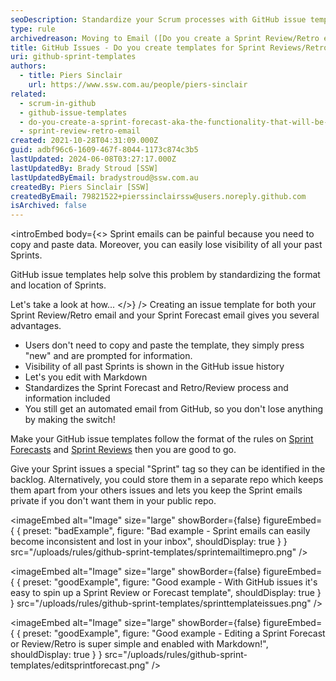 ```yaml
---
seoDescription: Standardize your Scrum processes with GitHub issue templates for Sprint Reviews/Retros and Forecasts, streamlining data entry and preserving visibility.
type: rule
archivedreason: Moving to Email ([Do you create a Sprint Review/Retro email?](/rules/sprint-review-retro-email/)) due to GitHub Issues' shortcomings, cluttered backlogs, necessity for private repos in public projects, and limitations in scope management.
title: GitHub Issues - Do you create templates for Sprint Reviews/Retros/Forecasts?
uri: github-sprint-templates
authors:
  - title: Piers Sinclair
    url: https://www.ssw.com.au/people/piers-sinclair
related:
  - scrum-in-github
  - github-issue-templates
  - do-you-create-a-sprint-forecast-aka-the-functionality-that-will-be-developed-during-the-sprint
  - sprint-review-retro-email
created: 2021-10-28T04:31:09.000Z
guid: adbf96c6-1609-467f-8044-1173c874c3b5
lastUpdated: 2024-06-08T03:27:17.000Z
lastUpdatedBy: Brady Stroud [SSW]
lastUpdatedByEmail: bradystroud@ssw.com.au
createdBy: Piers Sinclair [SSW]
createdByEmail: 79821522+pierssinclairssw@users.noreply.github.com
isArchived: false
---
```


<introEmbed
  body={<>
Sprint emails can be painful because you need to copy and paste data. Moreover, you can easily lose visibility of all your past Sprints.

GitHub issue templates help solve this problem by standardizing the format and location of Sprints.

Let's take a look at how...
  </>}
/>
Creating an issue template for both your Sprint Review/Retro email and your Sprint Forecast email gives you several advantages.

- Users don't need to copy and paste the template, they simply press "new" and are prompted for information.
- Visibility of all past Sprints is shown in the GitHub issue history
- Let's you edit with Markdown
- Standardizes the Sprint Forecast and Retro/Review process and information included
- You still get an automated email from GitHub, so you don't lose anything by making the switch!

Make your GitHub issue templates follow the format of the rules on [Sprint Forecasts](/do-you-create-a-sprint-forecast-aka-the-functionality-that-will-be-developed-during-the-sprint) and [Sprint Reviews](/sprint-review-retro-email) then you are good to go.

Give your Sprint issues a special "Sprint" tag so they can be identified in the backlog. Alternatively, you could store them in a separate repo which keeps them apart from your others issues and lets you keep the Sprint emails private if you don't want them in your public repo.

<imageEmbed
  alt="Image"
  size="large"
  showBorder={false}
  figureEmbed={ {
    preset: "badExample",
    figure: "Bad example - Sprint emails can easily become inconsistent and lost in your inbox",
    shouldDisplay: true
  } }
  src="/uploads/rules/github-sprint-templates/sprintemailtimepro.png"
/>


<imageEmbed
  alt="Image"
  size="large"
  showBorder={false}
  figureEmbed={ {
    preset: "goodExample",
    figure: "Good example - With GitHub issues it's easy to spin up a Sprint Review or Forecast template",
    shouldDisplay: true
  } }
  src="/uploads/rules/github-sprint-templates/sprinttemplateissues.png"
/>


<imageEmbed
  alt="Image"
  size="large"
  showBorder={false}
  figureEmbed={ {
    preset: "goodExample",
    figure: "Good example - Editing a Sprint Forecast or Review/Retro is super simple and enabled with Markdown!",
    shouldDisplay: true
  } }
  src="/uploads/rules/github-sprint-templates/editsprintforecast.png"
/>
